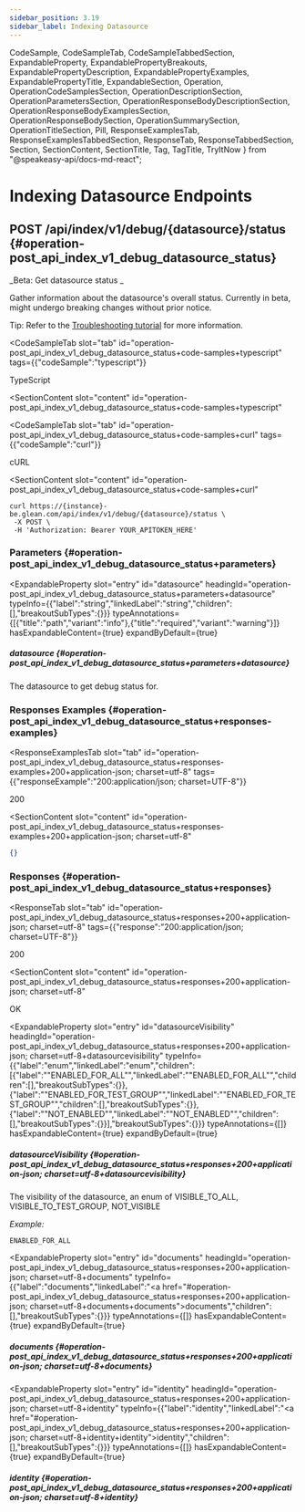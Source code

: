 ```yaml
---
sidebar_position: 3.19
sidebar_label: Indexing Datasource
---
```



  CodeSample,
  CodeSampleTab,
  CodeSampleTabbedSection,
  ExpandableProperty,
  ExpandablePropertyBreakouts,
  ExpandablePropertyDescription,
  ExpandablePropertyExamples,
  ExpandablePropertyTitle,
  ExpandableSection,
  Operation,
  OperationCodeSamplesSection,
  OperationDescriptionSection,
  OperationParametersSection,
  OperationResponseBodyDescriptionSection,
  OperationResponseBodyExamplesSection,
  OperationResponseBodySection,
  OperationSummarySection,
  OperationTitleSection,
  Pill,
  ResponseExamplesTab,
  ResponseExamplesTabbedSection,
  ResponseTab,
  ResponseTabbedSection,
  Section,
  SectionContent,
  SectionTitle,
  Tag,
  TagTitle,
  TryItNow
} from "@speakeasy-api/docs-md-react";

<Tag slot="tag">

<TagTitle slot="title">

# Indexing Datasource Endpoints

</TagTitle>

</Tag>

<Operation>

<OperationTitleSection slot="title">

## <Pill variant="primary"><b>POST</b></Pill> /api/index/v1/debug/\{datasource\}/status \{#operation-post_api_index_v1_debug_datasource_status\}

</OperationTitleSection>

<OperationSummarySection slot="summary">

_Beta: Get datasource status
_

</OperationSummarySection>

<OperationDescriptionSection slot="description">

Gather information about the datasource's overall status. Currently in beta, might undergo breaking changes without prior notice.

Tip: Refer to the [Troubleshooting tutorial](https://developers.glean.com/indexing/debugging/datasource-config) for more information.


</OperationDescriptionSection>

<OperationCodeSamplesSection slot="code-samples">

<CodeSampleTabbedSection>

<CodeSampleTab
  slot="tab"
  id="operation-post_api_index_v1_debug_datasource_status+code-samples+typescript"
  tags={{"codeSample":"typescript"}}
>

TypeScript

</CodeSampleTab>

<SectionContent
  slot="content"
  id="operation-post_api_index_v1_debug_datasource_status+code-samples+typescript"
>

<TryItNow
  language="typescript"
  defaultValue="import { Glean } from &quot;@gleanwork/api-client&quot;;&NewLine;&NewLine;const glean = new Glean({&NewLine;  apiToken: &quot;GLEAN_API_TOKEN&quot;,&NewLine;});&NewLine;&NewLine;async function run() {&NewLine;  const result = await glean.indexing.datasource.status(&quot;&lt;value&gt;&quot;);&NewLine;&NewLine;  console.log(result);&NewLine;}&NewLine;&NewLine;run();&NewLine;"
  dependencyUrlPrefix="/glean-try-it-now"
  packageName="@gleanwork/api-client"
/>

</SectionContent>

<CodeSampleTab
  slot="tab"
  id="operation-post_api_index_v1_debug_datasource_status+code-samples+curl"
  tags={{"codeSample":"curl"}}
>

cURL

</CodeSampleTab>

<SectionContent
  slot="content"
  id="operation-post_api_index_v1_debug_datasource_status+code-samples+curl"
>

<CodeSample>

```curl
curl https://{instance}-be.glean.com/api/index/v1/debug/{datasource}/status \
 -X POST \
 -H 'Authorization: Bearer YOUR_APITOKEN_HERE'
```

</CodeSample>

</SectionContent>

</CodeSampleTabbedSection>

</OperationCodeSamplesSection>

<OperationParametersSection slot="parameters">

<Section>

<SectionTitle slot="title">

### Parameters \{#operation-post_api_index_v1_debug_datasource_status+parameters\}

</SectionTitle>

<SectionContent slot="content">

<ExpandableSection>

<ExpandableProperty
  slot="entry"
  id="datasource"
  headingId="operation-post_api_index_v1_debug_datasource_status+parameters+datasource"
  typeInfo={{"label":"string","linkedLabel":"string","children":[],"breakoutSubTypes":{}}}
  typeAnnotations={[{"title":"path","variant":"info"},{"title":"required","variant":"warning"}]}
  hasExpandableContent={true}
  expandByDefault={true}
>

<ExpandablePropertyTitle slot="title">

##### datasource \{#operation-post_api_index_v1_debug_datasource_status+parameters+datasource\}

</ExpandablePropertyTitle>

<ExpandablePropertyDescription slot="description">

The datasource to get debug status for.

</ExpandablePropertyDescription>

</ExpandableProperty>

</ExpandableSection>

</SectionContent>

</Section>

</OperationParametersSection>

<OperationResponseBodyExamplesSection slot="response-body-examples">

<ResponseExamplesTabbedSection>

<SectionTitle slot="title">

### Responses Examples \{#operation-post_api_index_v1_debug_datasource_status+responses-examples\}

</SectionTitle>

<ResponseExamplesTab
  slot="tab"
  id="operation-post_api_index_v1_debug_datasource_status+responses-examples+200+application-json; charset=utf-8"
  tags={{"responseExample":"200:application/json; charset=UTF-8"}}
>

200

</ResponseExamplesTab>

<SectionContent
  slot="content"
  id="operation-post_api_index_v1_debug_datasource_status+responses-examples+200+application-json; charset=utf-8"
>

```json
{}
```

</SectionContent>

</ResponseExamplesTabbedSection>

</OperationResponseBodyExamplesSection>

<OperationResponseBodySection slot="response-body">

<ResponseTabbedSection>

<SectionTitle slot="title">

### Responses \{#operation-post_api_index_v1_debug_datasource_status+responses\}

</SectionTitle>

<ResponseTab
  slot="tab"
  id="operation-post_api_index_v1_debug_datasource_status+responses+200+application-json; charset=utf-8"
  tags={{"response":"200:application/json; charset=UTF-8"}}
>

200

</ResponseTab>

<SectionContent
  slot="content"
  id="operation-post_api_index_v1_debug_datasource_status+responses+200+application-json; charset=utf-8"
>

<OperationResponseBodyDescriptionSection slot="response-body-description">

OK

</OperationResponseBodyDescriptionSection>

<ExpandableSection>

<ExpandableProperty
  slot="entry"
  id="datasourceVisibility"
  headingId="operation-post_api_index_v1_debug_datasource_status+responses+200+application-json; charset=utf-8+datasourcevisibility"
  typeInfo={{"label":"enum","linkedLabel":"enum","children":[{"label":"\"ENABLED_FOR_ALL\"","linkedLabel":"\"ENABLED_FOR_ALL\"","children":[],"breakoutSubTypes":{}},{"label":"\"ENABLED_FOR_TEST_GROUP\"","linkedLabel":"\"ENABLED_FOR_TEST_GROUP\"","children":[],"breakoutSubTypes":{}},{"label":"\"NOT_ENABLED\"","linkedLabel":"\"NOT_ENABLED\"","children":[],"breakoutSubTypes":{}}],"breakoutSubTypes":{}}}
  typeAnnotations={[]}
  hasExpandableContent={true}
  expandByDefault={true}
>

<ExpandablePropertyTitle slot="title">

##### datasourceVisibility \{#operation-post_api_index_v1_debug_datasource_status+responses+200+application-json; charset=utf-8+datasourcevisibility\}

</ExpandablePropertyTitle>

<ExpandablePropertyDescription slot="description">

The visibility of the datasource, an enum of VISIBLE_TO_ALL, VISIBLE_TO_TEST_GROUP, NOT_VISIBLE

</ExpandablePropertyDescription>

<ExpandablePropertyExamples slot="examples">

_Example:_

```
ENABLED_FOR_ALL
```

</ExpandablePropertyExamples>

</ExpandableProperty>

<ExpandableProperty
  slot="entry"
  id="documents"
  headingId="operation-post_api_index_v1_debug_datasource_status+responses+200+application-json; charset=utf-8+documents"
  typeInfo={{"label":"documents","linkedLabel":"<a href=\"#operation-post_api_index_v1_debug_datasource_status+responses+200+application-json; charset=utf-8+documents+documents\">documents</a>","children":[],"breakoutSubTypes":{}}}
  typeAnnotations={[]}
  hasExpandableContent={true}
  expandByDefault={true}
>

<ExpandablePropertyTitle slot="title">

##### documents \{#operation-post_api_index_v1_debug_datasource_status+responses+200+application-json; charset=utf-8+documents\}

</ExpandablePropertyTitle>

<ExpandablePropertyBreakouts slot="breakouts">

</ExpandablePropertyBreakouts>

</ExpandableProperty>

<ExpandableProperty
  slot="entry"
  id="identity"
  headingId="operation-post_api_index_v1_debug_datasource_status+responses+200+application-json; charset=utf-8+identity"
  typeInfo={{"label":"identity","linkedLabel":"<a href=\"#operation-post_api_index_v1_debug_datasource_status+responses+200+application-json; charset=utf-8+identity+identity\">identity</a>","children":[],"breakoutSubTypes":{}}}
  typeAnnotations={[]}
  hasExpandableContent={true}
  expandByDefault={true}
>

<ExpandablePropertyTitle slot="title">

##### identity \{#operation-post_api_index_v1_debug_datasource_status+responses+200+application-json; charset=utf-8+identity\}

</ExpandablePropertyTitle>

<ExpandablePropertyBreakouts slot="breakouts">

</ExpandablePropertyBreakouts>

</ExpandableProperty>

</ExpandableSection>

</SectionContent>

</ResponseTabbedSection>

</OperationResponseBodySection>

</Operation>